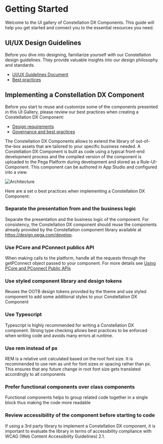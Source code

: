 # Getting Started

Welcome to the UI gallery of Constellation DX Components. This guide will help you get started and connect you to the essential resources you need.

## UI/UX Design Guidelines

Before you dive into designing, familiarize yourself with our Constellation design guidelines. They provide valuable insights into our design philosophy and standards.

- [UI/UX Guidelines Document](https://design.pega.com)
- [Best practices](https://design.pega.com/design/getting-started/)

## Implementing a Constellation DX Component

Before you start to reuse and customize some of the components presented in this UI Gallery, please review our best practices when creating a Constellation DX Component:

- [Design requirements](https://docs.pega.com/bundle/constellation-dx-components/page/constellation-dx-components/custom-components/design-requirements-constellation-dx-components.html)
- [Governance and best practices](https://community.pega.com/event/clsa-community-extension-dx-components-responsible-lsas-guide?)

The Constellation DX Components allows to extend the library of out-of-the-box assets that are tailored to your specific business needed. A Constellation DX Component is built as code using a typical front-end development process and the compiled version of the component is uploaded to the Pega Platform during development and stored as a Rule-UI-Component. This component can be authored in App Studio and configured into a view.

![Architecture](Overview.png)

Here are a set o best practices when implementing a Constellation DX Component:

### Separate the presentation from and the business logic

Separate the presentation and the business logic of the component. For consistency, the Constellation DX component should reuse the components already provided by the Constellation component library available at https://design.pega.com/develop.

### Use PCore and PConnect publics API

When making calls to the platform, handle all the requests through the getPConnect object passed to your component. For more details see [Using PCore and PConnect Public APIs](https://docs.pega.com/bundle/pcore-pconnect/page/pcore-pconnect-public-apis/api/using-pcore-pconnect-public-apis.html)

### Use styled component library and design tokens

Reuses the OOTB design tokens provided by the theme and use styled component to add some additional styles to your Constellation DX Component

### Use Typescript

Typescript is highly recommended for writing a Constellation DX component. Strong type checking allows best practices to be enforced when writing code and avoids many errors at runtime.

### Use rem instead of px

REM is a relative unit calculated based on the root font size. It is recommended to use rem as unit for font sizes or spacing rather than px. This ensures that any future change in root font size gets translated accordingly to all components

### Prefer functional components over class components

Functional components helps to group related code together in a single block thus making the code more readable

### Review accessibility of the component before starting to code

If using a 3rd party library to implement a Constellation DX component, it is important to evaluate the library in terms of accessibility compliance with WCAG (Web Content Accessibility Guidelines) 2.1.
